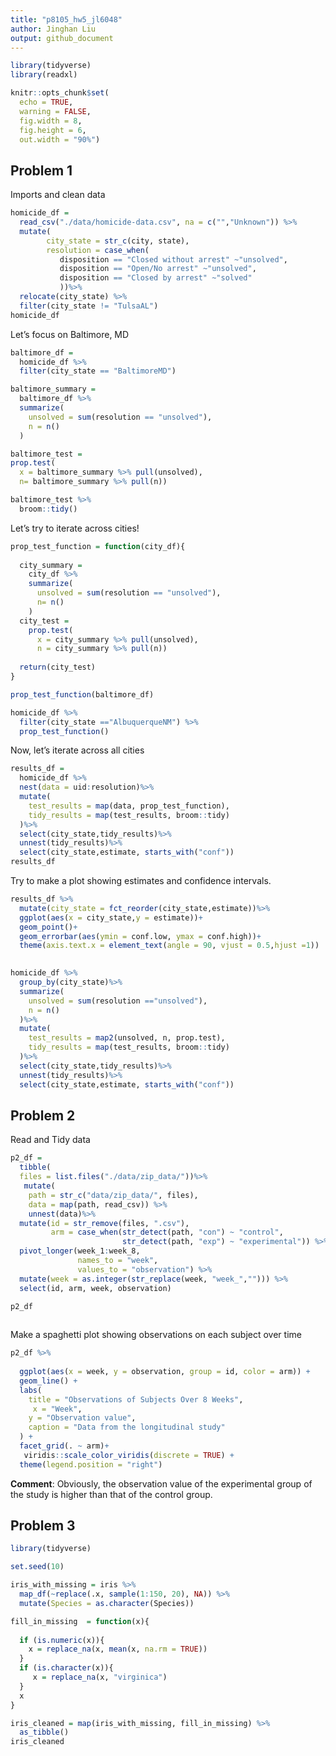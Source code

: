 ```yaml
---
title: "p8105_hw5_jl6048"
author: Jinghan Liu
output: github_document
---
```



```r
library(tidyverse)
library(readxl)

knitr::opts_chunk$set(
  echo = TRUE,
  warning = FALSE,
  fig.width = 8,
  fig.height = 6,
  out.width = "90%")
```


## Problem 1

Imports and clean data
```r
homicide_df =
  read_csv("./data/homicide-data.csv", na = c("","Unknown")) %>%
  mutate(
        city_state = str_c(city, state),
        resolution = case_when(
           disposition == "Closed without arrest" ~"unsolved",
           disposition == "Open/No arrest" ~"unsolved",
           disposition == "Closed by arrest" ~"solved"
           ))%>%
  relocate(city_state) %>%
  filter(city_state != "TulsaAL")
homicide_df
```

Let's focus on Baltimore, MD

```r
baltimore_df =
  homicide_df %>%
  filter(city_state == "BaltimoreMD")

baltimore_summary =
  baltimore_df %>%
  summarize(
    unsolved = sum(resolution == "unsolved"),
    n = n()
  )

baltimore_test =
prop.test(
  x = baltimore_summary %>% pull(unsolved),
  n= baltimore_summary %>% pull(n))

baltimore_test %>%
  broom::tidy()
```


Let's try to iterate across cities!
```r
prop_test_function = function(city_df){
  
  city_summary =
    city_df %>%
    summarize(
      unsolved = sum(resolution == "unsolved"),
      n= n()
    )
  city_test =
    prop.test(
      x = city_summary %>% pull(unsolved),
      n = city_summary %>% pull(n))
  
  return(city_test)
}

prop_test_function(baltimore_df)

homicide_df %>%
  filter(city_state =="AlbuquerqueNM") %>%
  prop_test_function()

```

Now, let's iterate across all cities
```r
results_df =
  homicide_df %>%
  nest(data = uid:resolution)%>%
  mutate(
    test_results = map(data, prop_test_function),
    tidy_results = map(test_results, broom::tidy)
  )%>%
  select(city_state,tidy_results)%>%
  unnest(tidy_results)%>%
  select(city_state,estimate, starts_with("conf"))
results_df
```


Try to make a plot showing estimates and confidence intervals.

```r
results_df %>%
  mutate(city_state = fct_reorder(city_state,estimate))%>%
  ggplot(aes(x = city_state,y = estimate))+
  geom_point()+
  geom_errorbar(aes(ymin = conf.low, ymax = conf.high))+
  theme(axis.text.x = element_text(angle = 90, vjust = 0.5,hjust =1))
  
```

```r
homicide_df %>%
  group_by(city_state)%>%
  summarize(
    unsolved = sum(resolution =="unsolved"),
    n = n()
  )%>%
  mutate(
    test_results = map2(unsolved, n, prop.test),
    tidy_results = map(test_results, broom::tidy)
  )%>%
  select(city_state,tidy_results)%>%
  unnest(tidy_results)%>%
  select(city_state,estimate, starts_with("conf"))
```



## Problem 2

Read and Tidy data
```r
p2_df =
  tibble(
  files = list.files("./data/zip_data/"))%>% 
   mutate(
    path = str_c("data/zip_data/", files),
    data = map(path, read_csv)) %>% 
    unnest(data)%>% 
  mutate(id = str_remove(files, ".csv"),
         arm = case_when(str_detect(path, "con") ~ "control",
                         str_detect(path, "exp") ~ "experimental")) %>% 
  pivot_longer(week_1:week_8,
               names_to = "week",
               values_to = "observation") %>% 
  mutate(week = as.integer(str_replace(week, "week_",""))) %>% 
  select(id, arm, week, observation)

p2_df 
  
```

Make a spaghetti plot showing observations on each subject over time

```r
p2_df %>%
  
  ggplot(aes(x = week, y = observation, group = id, color = arm)) +
  geom_line() +
  labs(
    title = "Observations of Subjects Over 8 Weeks",
     x = "Week",
    y = "Observation value",
    caption = "Data from the longitudinal study"
  ) +
  facet_grid(. ~ arm)+
   viridis::scale_color_viridis(discrete = TRUE) + 
  theme(legend.position = "right")

```
**Comment**:
Obviously, the observation value of the experimental group of the study is higher than that of the control group.


## Problem 3

```r
library(tidyverse)

set.seed(10)

iris_with_missing = iris %>% 
  map_df(~replace(.x, sample(1:150, 20), NA)) %>%
  mutate(Species = as.character(Species))
```

```r
fill_in_missing  = function(x){
  
  if (is.numeric(x)){
    x = replace_na(x, mean(x, na.rm = TRUE))
  } 
  if (is.character(x)){
     x = replace_na(x, "virginica")
  }
  x
}

iris_cleaned = map(iris_with_missing, fill_in_missing) %>% 
  as_tibble() 
iris_cleaned

```

